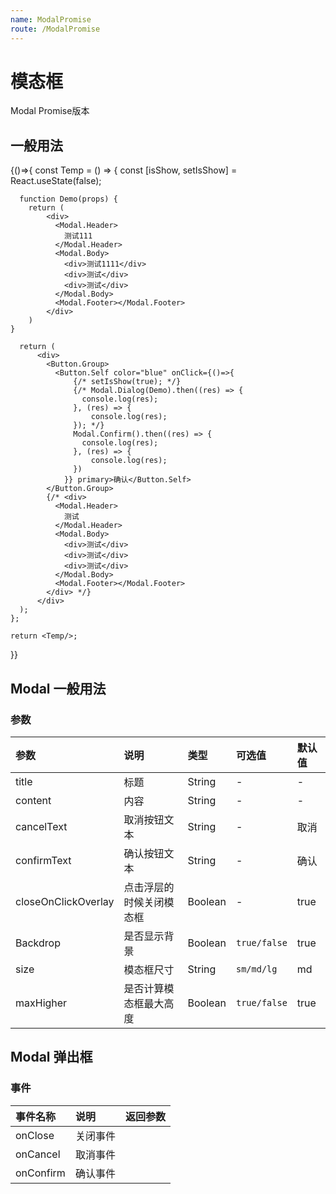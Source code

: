 ```yaml
---
name: ModalPromise
route: /ModalPromise
---
```




# 模态框
Modal Promise版本



## 一般用法
<Playground>
  {()=>{
    const Temp = () => {
      const [isShow, setIsShow] = React.useState(false);

      function Demo(props) {
        return (
            <div>
              <Modal.Header> 
                测试111
              </Modal.Header>
              <Modal.Body>
                <div>测试1111</div>
                <div>测试</div>
                <div>测试</div>
              </Modal.Body>
              <Modal.Footer></Modal.Footer>
            </div>
        )
    }

      return (
          <div>
            <Button.Group>
              <Button.Self color="blue" onClick={()=>{
                  {/* setIsShow(true); */}
                  {/* Modal.Dialog(Demo).then((res) => {
                    console.log(res);
                  }, (res) => {
                      console.log(res);
                  }); */}
                  Modal.Confirm().then((res) => {
                    console.log(res);
                  }, (res) => {
                      console.log(res);
                  })
                }} primary>确认</Button.Self>
            </Button.Group>
            {/* <div>
              <Modal.Header> 
                测试
              </Modal.Header>
              <Modal.Body>
                <div>测试</div>
                <div>测试</div>
                <div>测试</div>
              </Modal.Body>
              <Modal.Footer></Modal.Footer>
            </div> */}
          </div>
      );
    };

    return <Temp/>;
  }}
</Playground>



## Modal 一般用法
### 参数
| 参数 | 说明 | 类型 | 可选值 | 默认值 |
| :--- | :--- | :---- | :--- | :---- |
|   title  |      标题     | String |  - |  -
| content  |      内容     | String |  - |  -
|cancelText|  取消按钮文本  | String |  - |  取消
|confirmText|  确认按钮文本  | String |  - |  确认
|closeOnClickOverlay| 点击浮层的时候关闭模态框 | Boolean | - | true
| Backdrop | 是否显示背景 | Boolean | `true/false` | true |
| size | 模态框尺寸 | String | `sm/md/lg` | md |
| maxHigher | 是否计算模态框最大高度 | Boolean | `true/false` | true | 


## Modal 弹出框
### 事件
| 事件名称 | 说明 | 返回参数 |
| :--- | :--- | :---- |
| onClose | 关闭事件 | 
| onCancel | 取消事件 | 
| onConfirm | 确认事件 |


